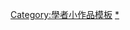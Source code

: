 {{asbox
| image     = Human.svg
| pix       = 30
| subject   = 人物
| qualifier = 與[[人類學家]]、[[民族學家]]與[[考古學家]]相關
| category  = 人類學家小作品
| tempsort  = 
| name      = Template:Anthropologist-stub
}}<noinclude>
[[Category:學者小作品模板]]
[[Category:人類學家小作品|*]]
</noinclude>